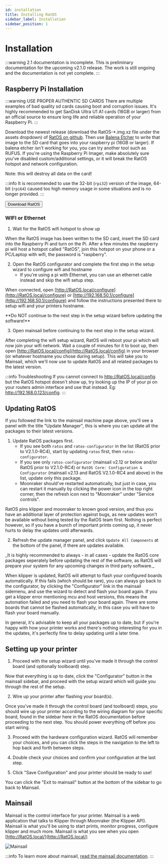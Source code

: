 ```yaml
---
id: installation
title: Installing RatOS
sidebar_label: Installation
sidebar_position: 1
---
```



# Installation

:::warning 2.1 documentation is incomplete.
This is preliminary documentation for the upcoming v2.1.0 release. The work is still ongoing and the documentation is not yet complete.
:::


## Raspberry Pi Installation

:::warning USE PROPER AUTHENTIC SD CARDS
There are multiple examples of bad quality sd cards causing boot and corruption issues. It's highly recommended to get SanDisk Ultra U1 A1 cards (16GB or larger) from an official source to ensure long life and reliable operation of your Raspberry Pi.
:::

Download the newest release (download the RatOS-\*.img.xz file under the assets dropdown) of [RatOS on github](https://github.com/Rat-Os/RatOS/releases).
Then use [Balena Etcher](https://www.balena.io/etcher/) to write that image to the SD card that goes into your raspberry pi (16GB or larger). If balena etcher isn't working for you, you can try another tool such as RUFUS. 
If you're using the Raspberry Pi Imager, make absolutely sure you've disabled custom/additional settings, or it will break the RatOS hotspot and network configuration.

Note: this will destroy all data on the card!

:::info
It is recommended to use the 32-bit (`rpi32`) version of the image, 64-bit (`rpi64`) caused too high memory usage in some situations and is no longer provided.
:::

<Button class="button button--primary" href="https://github.com/Rat-Os/RatOS/releases">Download RatOS</Button>

### WIFI or Ethernet

1. Wait for the RatOS wifi hotspot to show up

When the RatOS image has been written to the SD card, insert the SD card into the Raspberry Pi and turn on the Pi. After a few minutes the raspberry pi will host a hotspot called "RatOS", join this hotspot on your phone or a PC/Laptop with wifi, the password is "raspberry". 

2. Open the RatOS configurator and complete the first step in the setup wizard to configure wifi and hostname
	* If you're using a pi with Ethernet, you can use an ethernet cable instead and skip the wifi setup step.

When connected, open [http://RatOS.local/configure](http://RatOS.local/configure) or [http://192.168.50.1/configure](http://192.168.50.1/configure) and follow the instructions presented there to setup wifi and your printers hostname.

<div className="text-amber-400 font-medium">
**Do NOT continue to the next step in the setup wizard before updating the software!**
</div>

3. Open mainsail before continuing to the next step in the setup wizard.

After completing the wifi setup wizard, RatOS will reboot your pi which will now join your wifi network. Wait a couple of minutes for it to boot up, then open [http://RatOS.local/config](http://RatOS.local/config) in your browser (or whatever hostname you chose during setup). This will take you to Mainsail, which we'll now use to update RatOS and all related packages to the latest version.

:::info Troubleshooting
If you cannot connect to http://RatOS.local/config but the RatOS hotspot doesn't show up, try looking up the IP of your pi on your routers admin interface and use that instead. Eg: http://192.168.0.123/config.
:::

## Updating RatOS

If you followed the link to the mainsail machine page above, you'll see a panel with the title "Update Manager", this is where you can update all the packages to their latest versions.

1. Update RatOS packages first.
	- If you see both `ratos` and `ratos-configurator` in the list (RatOS prior to V2.1.0-RC4), start by updating `ratos` first, then `ratos-configurator`.
	- If you see only `ratos-configurator` (mainsail v2.12 or below and/or RatOS prior to V2.1.0-RC4) or `RatOS Core: Configuration & Configurator` (mainsail v2.13 and RatOS V2.1.0-RC4 and above) in the list, update only this package.
    - Moonraker should've restarted automatically, but just in case, you can restart it manually by clicking the power icon in the top right corner, then the refresh icon next to "Moonraker" under "Service controls".

RatOS pins klipper and moonraker to known good version, and thus you have an additional layer of protection against bugs, as new updates won't be available without being tested by the RatOS team first. 
Nothing is perfect however, so if you have a bunch of important prints coming up, it never hurts to delay the updates until afterwards.

2. Refresh the update manager panel, and click `Update All Components` at the bottom of the panel, if there are updates available.

<div className="text-amber-200 font-medium">
_It is highly recommended to <span className="font-bold text-amber-400">always - in all cases - update the RatOS core packages seperately before updating the rest of the software</span>, as RatOS will prepare your system for any upcoming changes in third party software._
</div>

When klipper is updated, RatOS will attempt to flash your configured boards automatically.
If this fails (which should be rare), you can always go back to the configurator, by clicking the "Configurator" link in the mainsail sidemenu, and use the wizard to detect and flash your board again. 
If you get a klipper error mentioning mcu and host versions, this means the automation failed and you need to flash your board again. There are some boards that cannot be flashed automatically, in this case you will have to flash your board manually.

In general, it's advisable to keep all your packages up to date, but if you're happy with how your printer works and there's nothing interesting for you in the updates, it's perfectly fine to delay updating until a later time. 

## Setting up your printer

1. Proceed with the setup wizard until you've made it through the control board (and optionally toolboard) step.

Now that everything is up to date, click the "Configurator" button in the mainsail sidebar, and proceed with the setup wizard which will guide you through the rest of the setup.

2. Wire up your printer after flashing your board(s).

Once you've made it through the control board (and toolboard) steps, you should wire up your printer according to the wiring diagram for your specific board, found in the sidebar here in the RatOS documentation before proceeding to the next step. You should power everything off before you start wiring. 

3. Proceed with the hardware configuration wizard.
RatOS will remember your choices, and you can click the steps in the navigation to the left to hop back and forth between steps.

4. Double check your choices and confirm your configuration at the last step.

5. Click "Save Configuration" and your printer should be ready to use!

You can click the "Exit to mainsail" button at the bottom of the sidebar to go back to Mainsail.

## Mainsail

Mainsail is the control interface for your printer. Mainsail is a web application that talks to Klipper through Moonraker (the Klipper API). Mainsail is what you'll be using to start prints, monitor progress, configure klipper and much more. Mainsail is what you see when you open [http://RatOS.local/](http://RatOS.local/)

![Mainsail](/img/mainsail.jpg)

:::info
To learn more about mainsail, [read the mainsail documentation](https://docs.mainsail.xyz/).
:::